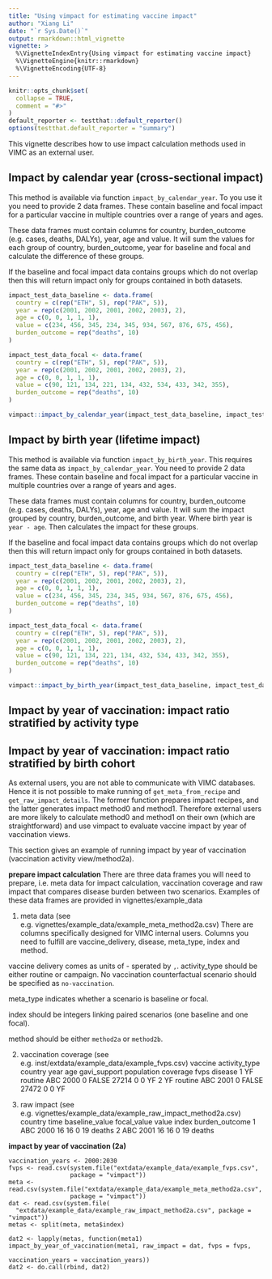 ```yaml
---
title: "Using vimpact for estimating vaccine impact"
author: "Xiang Li"
date: "`r Sys.Date()`"
output: rmarkdown::html_vignette
vignette: >
  %\VignetteIndexEntry{Using vimpact for estimating vaccine impact}
  %\VignetteEngine{knitr::rmarkdown}
  %\VignetteEncoding{UTF-8}
---
```


```r
knitr::opts_chunk$set(
  collapse = TRUE,
  comment = "#>"
)
default_reporter <- testthat::default_reporter()
options(testthat.default_reporter = "summary")
```

This vignette describes how to use impact calculation methods used in VIMC as an external user.

## Impact by calendar year (cross-sectional impact)

This method is available via function `impact_by_calendar_year`. To you use it you need to provide 2 data frames. These contain baseline and focal impact for a particular vaccine in multiple countries over a range of years and ages.

These data frames must contain columns for country, burden_outcome (e.g. cases, deaths, DALYs), year, age and value. It will sum the values for each group of country, burden_outcome, year for baseline and focal and calculate the difference of these groups.

If the baseline and focal impact data contains groups which do not overlap then this will return impact only for groups contained in both datasets.

```r
impact_test_data_baseline <- data.frame(
  country = c(rep("ETH", 5), rep("PAK", 5)),
  year = rep(c(2001, 2002, 2001, 2002, 2003), 2),
  age = c(0, 0, 1, 1, 1),
  value = c(234, 456, 345, 234, 345, 934, 567, 876, 675, 456),
  burden_outcome = rep("deaths", 10)
)

impact_test_data_focal <- data.frame(
  country = c(rep("ETH", 5), rep("PAK", 5)),
  year = rep(c(2001, 2002, 2001, 2002, 2003), 2),
  age = c(0, 0, 1, 1, 1),
  value = c(90, 121, 134, 221, 134, 432, 534, 433, 342, 355),
  burden_outcome = rep("deaths", 10)
)

vimpact::impact_by_calendar_year(impact_test_data_baseline, impact_test_data_focal)
```

## Impact by birth year (lifetime impact)

This method is available via function `impact_by_birth_year`. This requires the same data as `impact_by_calendar_year`. You need to provide 2 data frames. These contain baseline and focal impact for a particular vaccine in multiple countries over a range of years and ages.

These data frames must contain columns for country, burden_outcome (e.g. cases, deaths, DALYs), year, age and value. It will sum the impact grouped by country, burden_outcome, and birth year. Where birth year is `year - age`. Then calculates the impact for these groups.

If the baseline and focal impact data contains groups which do not overlap then this will return impact only for groups contained in both datasets.

```r
impact_test_data_baseline <- data.frame(
  country = c(rep("ETH", 5), rep("PAK", 5)),
  year = rep(c(2001, 2002, 2001, 2002, 2003), 2),
  age = c(0, 0, 1, 1, 1),
  value = c(234, 456, 345, 234, 345, 934, 567, 876, 675, 456),
  burden_outcome = rep("deaths", 10)
)

impact_test_data_focal <- data.frame(
  country = c(rep("ETH", 5), rep("PAK", 5)),
  year = rep(c(2001, 2002, 2001, 2002, 2003), 2),
  age = c(0, 0, 1, 1, 1),
  value = c(90, 121, 134, 221, 134, 432, 534, 433, 342, 355),
  burden_outcome = rep("deaths", 10)
)

vimpact::impact_by_birth_year(impact_test_data_baseline, impact_test_data_focal)
```

## Impact by year of vaccination: impact ratio stratified by activity type

## Impact by year of vaccination: impact ratio stratified by birth cohort

As external users, you are not able to communicate with VIMC databases. Hence it is not possible to make running of `get_meta_from_recipe` and `get_raw_impact_details`. The former function prepares impact recipes, and the latter generates impact method0 and method1. Therefore external users are more likely to calculate method0 and method1 on their own (which are straightforward) and use vimpact to evaluate vaccine impact by year of vaccination views.

This section gives an example of running impact by year of vaccination (vaccination activity view/method2a).

**prepare impact calculation**
There are three data frames you will need to prepare, i.e. meta data for impact calculation, vaccination coverage and raw impact that compares disease burden between two scenarios. Examples of these data frames are provided in vignettes/example_data

1. meta data (see e.g. vignettes/example_data/example_meta_method2a.csv)
There are columns specifically designed for VIMC internal users. Columns you need to fulfill are vaccine_delivery, disease, meta_type, index and method.

vaccine delivery comes as units of <disease>-<activity_type> sperated by `,`. activity_type should be either routine or campaign. No vaccination counterfactual scenario should be specified as `no-vaccination`.

meta_type indicates whether a scenario is baseline or focal.

index should be integers linking paired scenarios (one baseline and one focal).

method should be either `method2a` or `method2b`.

2. vaccination coverage (see e.g. inst/extdata/example_data/example_fvps.csv)
  vaccine activity_type country year age gavi_support population coverage fvps disease
1      YF       routine     ABC 2000   0        FALSE      27214        0    0      YF
2      YF       routine     ABC 2001   0        FALSE      27472        0    0      YF

3. raw impact  (see e.g. vignettes/example_data/example_raw_impact_method2a.csv)
  country time baseline_value focal_value value index burden_outcome
1     ABC 2000             16          16     0    19         deaths
2     ABC 2001             16          16     0    19         deaths


**impact by year of vaccination (2a)**

```
vaccination_years <- 2000:2030
fvps <- read.csv(system.file("extdata/example_data/example_fvps.csv", 
                 package = "vimpact"))
meta <- read.csv(system.file("extdata/example_data/example_meta_method2a.csv", 
                 package = "vimpact"))
dat <- read.csv(system.file(
  "extdata/example_data/example_raw_impact_method2a.csv", package = "vimpact"))
metas <- split(meta, meta$index)

dat2 <- lapply(metas, function(meta1) impact_by_year_of_vaccination(meta1, raw_impact = dat, fvps = fvps,
                                                                     vaccination_years = vaccination_years))
dat2 <- do.call(rbind, dat2)

```

